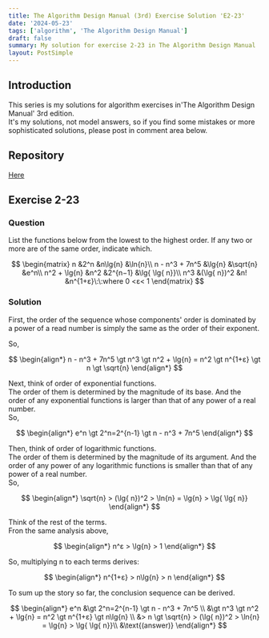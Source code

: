 ```yaml
---
title: The Algorithm Design Manual (3rd) Exercise Solution 'E2-23'
date: '2024-05-23'
tags: ['algorithm', 'The Algorithm Design Manual']
draft: false
summary: My solution for exercise 2-23 in The Algorithm Design Manual
layout: PostSimple
---
```


<TOCInline toc={props.toc} toHeading={4} asDisclosure={true} />

## Introduction

This series is my solutions for algorithm exercises in'The Algorithm Design Manual' 3rd edition.  
It's my solutions, not model answers, so if you find some mistakes or more sophisticated solutions, please post in comment area below.

## Repository

[Here](https://github.com/dede-20191130/tadm-solutions)

## Exercise 2-23

### Question

List the functions below from the lowest to the highest order. If any two or
more are of the same order, indicate which.

$$
\begin{matrix}
    n   &2^n    &n\lg{n}   &\ln{n}\\
    n - n^3 + 7n^5 &\lg{n} &\sqrt{n} &e^n\\
    n^2 + \lg{n} &n^2 &2^{n−1} &\lg{ \lg{ n}}\\
    n^3 &(\lg{ n})^2 &n! &n^{1+ε}\:\:where 0 <ε< 1
\end{matrix}
$$

### Solution

First, the order of the sequence whose components' order is dominated by a power of a read number is simply the same as the order of their exponent.

So,

$$
\begin{align*}
    n - n^3 + 7n^5 \gt n^3 \gt n^2 + \lg{n} = n^2 \gt n^{1+ε} \gt n \gt \sqrt{n}
\end{align*}
$$

Next, think of order of exponential functions.  
The order of them is determined by the magnitude of its base. And the order of any exponential functions is larger than that of any power of a real number.  
So,

$$
\begin{align*}
    e^n \gt 2^n=2^{n-1} \gt n - n^3 + 7n^5
\end{align*}
$$

Then, think of order of logarithmic functions.  
The order of them is determined by the magnitude of its argument. And the order of any power of any logarithmic functions is smaller than that of any power of a real number.  
So,

$$
\begin{align*}
    \sqrt{n} > (\lg{ n})^2 > \ln{n} = \lg{n} > \lg{ \lg{ n}}
\end{align*}
$$

Think of the rest of the terms.  
Fron the same analysis above,

$$
\begin{align*}
    n^ε > \lg{n} > 1
\end{align*}
$$

So, multiplying n to each terms derives:

$$
\begin{align*}
    n^{1+ε} > n\lg{n} > n
\end{align*}
$$

To sum up the story so far, the conclusion sequence can be derived.

$$
\begin{align*}
    e^n &\gt 2^n=2^{n-1} \gt n - n^3 + 7n^5 \\
    &\gt n^3 \gt n^2 + \lg{n} = n^2 \gt n^{1+ε} \gt n\lg{n} \\
    &> n \gt \sqrt{n} > (\lg{ n})^2 > \ln{n} = \lg{n} > \lg{ \lg{ n}}\\
    &\text{(answer)}
\end{align*}
$$

